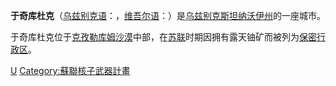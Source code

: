 {{Infobox Settlement
| name = 于奇库杜克<br/> Uchquduq
| image_skyline = 
| imagesize = 
| image_caption = 
| image_flag = 
| image_shield = 
| pushpin_map = Uzbekistan
| pushpin_label_position = bottom
| subdivision_type = 国家
| subdivision_name = {{UZB}}
| subdivision_type1 = [[乌兹别克斯坦行政区划|州]]
| subdivision_name1 = [[纳沃伊州|纳沃伊州]]
| subdivision_type2 = 
| subdivision_name2 = 
| elevation_m = 
| elevation_ft = 
| area_total_km2 = 
| population_as_of = 
| population_total = 
| population_density_km2 = 
| timezone = 
| utc_offset = 
| timezone_DST = 
| utc_offset_DST = 
| latd = 42
| latm = 9
| lats = 24
| latNS = N
| longd = 63
| longm = 33
| longs = 20
| longEW = E
| website =  
}}
'''于奇库杜克'''（[[乌兹别克语|乌兹别克语]]：'''{{lang|uz|Uchquduq}}'''，[[维吾尔语|维吾尔语]]：'''{{lang|ug|Üchquduq}}'''）是[[乌兹别克斯坦|乌兹别克斯坦]][[纳沃伊州|纳沃伊州]]的一座城市。

于奇库杜克位于[[克孜勒库姆沙漠|克孜勒库姆沙漠]]中部，在[[苏联|苏联]]时期因拥有露天铀矿而被列为[[保密行政区|保密行政区]]。

{{Uzbekistan-geo-stub}}

[[Category:乌兹别克斯坦城市|U]]
[[Category:蘇聯核子武器計畫|Category:蘇聯核子武器計畫]]
